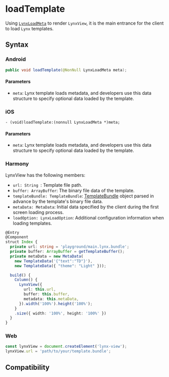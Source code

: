 # loadTemplate

Using [`LynxLoadMeta`](../lynx-load-meta.mdx) to render `LynxView`, it is the main entrance for the client to load `Lynx` templates.

## Syntax

### Android

```java
public void loadTemplate(@NonNull LynxLoadMeta meta);
```

#### Parameters

- `meta`: Lynx template loads metadata, and developers use this data structure to specify optional data loaded by the template.

### iOS

```objc
- (void)loadTemplate:(nonnull LynxLoadMeta *)meta;
```

#### Parameters

- `meta`: Lynx template loads metadata, and developers use this data structure to specify optional data loaded by the template.

### Harmony

LynxView has the following members:

- `url: String `: Template file path.
- `buffer: ArrayBuffer`: The binary file data of the template.
- `templateBundle: TemplateBundle`: [TemplateBundle](../template-bundle) object parsed in advance by the template's binary file data.
- `metaData: MetaData`: Initial data specified by the client during the first screen loading process.
- `loadOption: LynxLoadOption`: Additional configuration information when loading templates.

```typescript
@Entry
@Component
struct Index {
  private url: string = 'playground/main.lynx.bundle';
  private buffer: ArrayBuffer = getTemplateBuffer();
  private metaData = new MetaData(
    new TemplateData('{"text":"TD"}'),
    new TemplateData({ "theme": "Light" }));

  build() {
    Column() {
      LynxView({
        url: this.url,
        buffer: this.buffer,
        metadata: this.metaData,
      }).width('100%').height('100%');
    }
    .size({ width: '100%', height: '100%' })
  }
}
```

### Web

```typescript
const lynxView = document.createElement('lynx-view');
lynxView.url = 'path/to/your/template.bundle';
```

## Compatibility


<LegacyCompatTable metadata="lynx-native-api/lynx-view/load-template" />